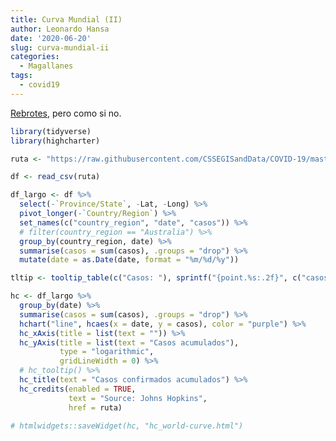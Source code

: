```yaml
---
title: Curva Mundial (II)
author: Leonardo Hansa
date: '2020-06-20'
slug: curva-mundial-ii
categories:
  - Magallanes
tags:
  - covid19
---
```


[Rebrotes,](https://www.eldiario.es/internacional/registra-rebrotes-coronavirus-Europa-turismo_0_1039047160.html) pero como si no.

```r
library(tidyverse)
library(highcharter)

ruta <- "https://raw.githubusercontent.com/CSSEGISandData/COVID-19/master/csse_covid_19_data/csse_covid_19_time_series/time_series_covid19_confirmed_global.csv"

df <- read_csv(ruta)

df_largo <- df %>% 
  select(-`Province/State`, -Lat, -Long) %>% 
  pivot_longer(-`Country/Region`) %>% 
  set_names(c("country_region", "date", "casos")) %>% 
  # filter(country_region == "Australia") %>% 
  group_by(country_region, date) %>% 
  summarise(casos = sum(casos), .groups = "drop") %>% 
  mutate(date = as.Date(date, format = "%m/%d/%y"))

tltip <- tooltip_table(c("Casos: "), sprintf("{point.%s:.2f}", c("casos")))

hc <- df_largo %>% 
  group_by(date) %>% 
  summarise(casos = sum(casos), .groups = "drop") %>% 
  hchart("line", hcaes(x = date, y = casos), color = "purple") %>% 
  hc_xAxis(title = list(text = "")) %>% 
  hc_yAxis(title = list(text = "Casos acumulados"), 
           type = "logarithmic", 
           gridLineWidth = 0) %>% 
  # hc_tooltip() %>% 
  hc_title(text = "Casos confirmados acumulados") %>% 
  hc_credits(enabled = TRUE,
             text = "Source: Johns Hopkins",
             href = ruta)

# htmlwidgets::saveWidget(hc, "hc_world-curve.html")
```

<!-- <iframe src="./content/post/hc_world-curve.html" title="La curva"></iframe>  -->


